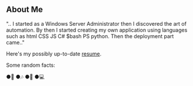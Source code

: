 ## About Me 

".. I started as a Windows Server Administrator then I discovered the art of automation.
By then I started creating my own application using languages such as html CSS JS C# $bash PS python.
Then the deployment part came.."

Here's my possibly up-to-date [resume](https://drive.google.com/).

Some random facts:

●🐔     ●🎶     ●🌃    ●💻 
